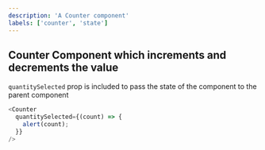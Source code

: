 ```yaml
---
description: 'A Counter component'
labels: ['counter', 'state']
---
```



## Counter Component which increments and decrements the value

`quantitySelected` prop is included to pass the state of the component to the parent component

```js live
<Counter
  quantitySelected={(count) => {
    alert(count);
  }}
/>
```
